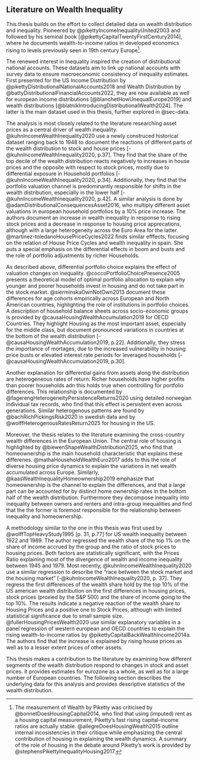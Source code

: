 ## Literature on Wealth Inequality {#sec-literature}

This thesis builds on the effort to collect detailed data on wealth distribution and inequality. Pioneered by @pikettyIncomeInequalityUnited2003 and followed by his seminal book [@pikettyCapitalTwentyFirstCentury2014], where he documents wealth-to-income ratios in developed economics rising to levels previously seen in 19th century Europe[^l1].

The renewed interest in Inequality inspired the creation of distributional national accounts. These datasets aim to link up national accounts with survey data to ensure macroeconomic consistency of inequality estimates. First presented for the US Income Distribution by @pikettyDistributionalNationalAccounts2018 and Wealth Distribution by @battyDistributionalFinancialAccounts2022, they are now available as well for european income distributions [@blanchetHowUnequalEurope2019] and wealth distributions [@blatnikIntroducingDistributionalWealth2024]. The latter is the main dataset used in this thesis, further explored in @sec-data.

The analysis is most closely related to the literature researching asset prices as a central driver of wealth inequality. @kuhnIncomeWealthInequality2020 use a newly construced historical dataset ranging back to 1948 to document the reactions of different parts of the wealth distribution to stock and house prices [-@kuhnIncomeWealthInequality2020, p.37]. They find that the share of the top decile of the wealth distribution reacts negatively to increases in house prices and the opposite with respect to stock prices, mostly due to differential exposure in Household portfolios [-@kuhnIncomeWealthInequality2020, p.34]. Additionally, they find that the portfolio valuation channel is predominantly responsible for shifts in the wealth distribution, especially in the lower half [-@kuhnIncomeWealthInequality2020, p.42]. A similar analysis is done by @adamDistributionalConsequencesAsset2016, who multiply different asset valuations in european household portfolios by a 10% price increase. The authors document an increase in wealth inequality in response to rising stock prices and a decrease in response to housing price apprecations, although with a large heterogeneity across the Euro Area for the latter. @martinez-toledanoHousePriceCycles2022 finds similar efffects, focusing on the relation of House Price Cycles and wealth inequality in spain. She puts a special emphasis on the differential effects in boom and busts and the role of portfolio adjustments by richer Households. 

As described above, differential portfolio choice explains the effect of valuation changes on inequality. @coccoPortfolioChoicePresence2005 presents a theoretical model of optimal portfolio allocation to explain why younger and poorer households invest in housing and do not take part in the stock market. @sierminskaOwnNotOwn2013 document these differences for age cohorts empirically across European and North American countries, highlighting the role of institutions in portfolio choices. A description of household balance sheets across socio-economic groups is provided by @causaHousingWealthAccumulation2019 for OECD Countries. They highlight Housing as the most important asset, especially for the middle class, but document pronounced variations in countries at the bottom of the wealth distribution  [-@causaHousingWealthAccumulation2019, p.22]. Additionally, they stress the importance of mortages, due to the increased vulnerability in housing price busts or elevated interest rate periods for leveraged households [-@causaHousingWealthAccumulation2019, p.30].

Another explanation for differential gains from assets along the distribution are heterogeneous rates of return. Richer households have higher profits than poorer households adn this holds true when controlling for portfolio differences. This relationship is documented by @fagerengHeterogeneityPersistenceReturns2020 using detailed norwegian individual tax records, who find that this effect is persistent even across generations. Similar heterogenous patterns are found by @bachRichPickingsRisk2020 in swedish data and by @wolffHeterogenousRatesReturn2025 for housing in the US.

Moreover, the thesis relates to the literature examining the cross-country wealth differences in the European Union. The central role of housing is highlighted by @biewenShapeWealthDistribution2025, who find that homeownership is the main household characteristic that explains these differenes. @mathaHouseholdWealthEuro2017 adds to this the role of diverse housing price dynamics to explain the variations in net wealth accumulated across Europe. Similarly, @kaasWealthInequalityHomeownership2019 emphasize that homeownership is the channel to explain the differences, and that a large part can be accounted for by distinct home ownership rates in the bottom half of the wealth distribution. Furthermore they decompose inequality into inequality between owners and renters and intra-group inequalities and find that the the former is foremost responsible for the relationship between inequality and homeownership. 

A methodology similar to the one in this thesis was first used by @wolffTopHeavyStudy1995 [p. 31, p.77] for US wealth inequality between 1922 and 1989. The author regressed the wealth share of the top 1% on the share of income accrued by the group and the ratio of stock prices to housing prices. Both factors are statistically significant, with the Prices Ratio explaining most of the divergence of wealth and income inequality between 1945 and 1979. Most recently, @kuhnIncomeWealthInequality2020 use a similar regression to describe the "race between the stock market and the housing market" [-@kuhnIncomeWealthInequality2020, p. 37]. They regress the first differences of the wealth share hold by the top 10% of the US american wealth distribution on the first differences in housing prices, stock prices (proxied by the S&P 500) and the share of income going to the top 10%. The results indicate a negative reaction of the wealth share to Housing Prices and a positive one to Stock Prices, although with limited statistical significance due to small sample size. @fullerHousingPricesWealth2020 use similar explanatory variables in a panel regression of western european and OECD countries to explain the rising wealth-to-income ratios by @pikettyCapitalBackWealthIncome2014a. The authors find that the increase is explained by rising house prices as well as to a lesser extent prices of other assets.

This thesis makes a contribution to the literature by examining how different segments of the wealth distribution respond to changes in stock and asset prices. It provides estimates for eurozone as a whole, as well as for a large number of European countries. The following section describes the underlying data for this analysis and provides descriptive statistics of the wealth distribution.

[^l1]: The measurement of Wealth by Piketty was criticised by @bonnetDoesHousingCapital2014, who find that using (imputed) rent as a housing capital measurement, Piketty's fast rising capital-income ratios are actually stable. @allegreDoesHousingWealth2015 outline internal incosistencies in their critique while emphasizing the central contribution of housing in explaining the wealth dynamics. A summary of the role of housing in the debate around Piketty's work is provided by @stephensPikettyInequalityHousing2017.

